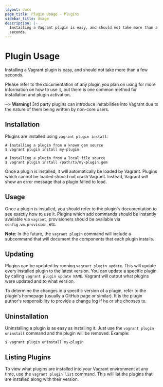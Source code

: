 ```yaml
---
layout: docs
page_title: Plugin Usage - Plugins
sidebar_title: Usage
description: |-
  Installing a Vagrant plugin is easy, and should not take more than a few
  seconds.
---
```


# Plugin Usage

Installing a Vagrant plugin is easy, and should not take more than a few seconds.

Please refer to the documentation of any plugin you plan on using for
more information on how to use it, but there is one common method for
installation and plugin activation.

~> **Warning!** 3rd party plugins can introduce instabilities
into Vagrant due to the nature of them being written by non-core users.

## Installation

Plugins are installed using `vagrant plugin install`:

```shell
# Installing a plugin from a known gem source
$ vagrant plugin install my-plugin

# Installing a plugin from a local file source
$ vagrant plugin install /path/to/my-plugin.gem
```

Once a plugin is installed, it will automatically be loaded by Vagrant.
Plugins which cannot be loaded should not crash Vagrant. Instead,
Vagrant will show an error message that a plugin failed to load.

## Usage

Once a plugin is installed, you should refer to the plugin's documentation
to see exactly how to use it. Plugins which add commands should be instantly
available via `vagrant`, provisioners should be available via
`config.vm.provision`, etc.

**Note:** In the future, the `vagrant plugin` command will include a
subcommand that will document the components that each plugin installs.

## Updating

Plugins can be updated by running `vagrant plugin update`. This will
update every installed plugin to the latest version. You can update a
specific plugin by calling `vagrant plugin update NAME`. Vagrant will
output what plugins were updated and to what version.

To determine the changes in a specific version of a plugin, refer to
the plugin's homepage (usually a GitHub page or similar). It is the
plugin author's responsibility to provide a change log if he or she
chooses to.

## Uninstallation

Uninstalling a plugin is as easy as installing it. Just use the
`vagrant plugin uninstall` command and the plugin will be removed. Example:

```shell-session
$ vagrant plugin uninstall my-plugin
```

## Listing Plugins

To view what plugins are installed into your Vagrant environment at
any time, use the `vagrant plugin list` command. This will list the plugins
that are installed along with their version.
